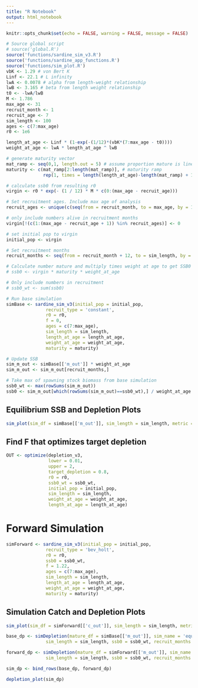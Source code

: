 ```yaml
---
title: "R Notebook"
output: html_notebook
---
```


```r
knitr::opts_chunk$set(echo = FALSE, warning = FALSE, message = FALSE)
```


```r
# Source global script
# source('global.R')
source('functions/sardine_sim_v3.R')
source('functions/sardine_app_functions.R')
source('functions/sim_plot.R')
vbK <- 1.29 # von Bert K
Linf <- 22.1 # L infinity
lwA <- 0.0078 # alpha from length-weight relationship
lwB <- 3.165 # beta from length weight relationship
t0 <- -lwA/lwB
M <- 1.786
max_age <- 31
recruit_month <- 1
recruit_age <- 7
sim_length <- 100
ages <- c(7:max_age)
r0 <- 1e6

length_at_age <- Linf * (1-exp(-(1/12)*(vbK*(7:max_age - t0))))
weight_at_age <- lwA * length_at_age ^ lwB

# generate maturity vector
mat_ramp <- seq(0,1, length.out = 5) # assume proportion mature is linear between ages
maturity <- c(mat_ramp[2:length(mat_ramp)], # maturity ramp
              rep(1, times = length(length_at_age)-length(mat_ramp) + 1)) # all large fish are mature

```


```r
# calculate ssb0 from resulting r0
virgin <- r0 * exp(- (1 / 12) * M * c(0:(max_age - recruit_age)))

# Set recruitment ages. Include max age of analysis
recruit_ages <- unique(c(seq(from = recruit_month, to = max_age, by = 12)))

# only include numbers alive in recruitment months
virgin[!(c(1:(max_age - recruit_age + 1)) %in% recruit_ages)] <- 0

# set initial pop to virgin
initial_pop <- virgin

# Set recruitment months
recruit_months <- seq(from = recruit_month + 12, to = sim_length, by = 12)

# Calculate number mature and multiply times weight at age to get SSB0
# ssb0 <- virgin * maturity * weight_at_age

# Only include numbers in recruitment
# ssb0_wt <- sum(ssb0)
```

```r
# Run base simulation
simBase <- sardine_sim_v3(initial_pop = initial_pop,
               recruit_type = 'constant',
               r0 = r0,
               f = 0,
               ages = c(7:max_age),
               sim_length = sim_length,
               length_at_age = length_at_age,
               weight_at_age = weight_at_age,
               maturity = maturity)

# Update SSB
sim_m_out <- simBase[['m_out']] * weight_at_age
sim_m_out <- sim_m_out[recruit_months,]

# Take max of spawning stock biomass from base simulation
ssb0_wt <- max(rowSums(sim_m_out))
ssb0 <- sim_m_out[which(rowSums(sim_m_out)==ssb0_wt),] / weight_at_age
```

## Equilibrium SSB and Depletion Plots

```r
sim_plot(sim_df = simBase[['m_out']], sim_length = sim_length, metric = 'Spawning Biomass')
```


## Find F that optimizes target depletion

```r
OUT <- optimize(depletion_v3,
                lower = 0.01,
                upper = 2,
                target_depletion = 0.8,
                r0 = r0, 
                ssb0_wt = ssb0_wt, 
                initial_pop = initial_pop, 
                sim_length = sim_length,
                weight_at_age = weight_at_age, 
                length_at_age = length_at_age)
```
 
# Forward Simulation

```r
simForward <- sardine_sim_v3(initial_pop = initial_pop,
               recruit_type = 'bev_holt',
               r0 = r0,
               ssb0 = ssb0_wt,
               f = 1.22,
               ages = c(7:max_age),
               sim_length = sim_length,
               length_at_age = length_at_age,
               weight_at_age = weight_at_age,
               maturity = maturity)
```

## Simulation Catch and Depletion Plots

```r
sim_plot(sim_df = simForward[['c_out']], sim_length = sim_length, metric = 'Catch')
```

```r
base_dp <- simDepletion(mature_df = simBase[['m_out']], sim_name = 'equilibrium', weight_age = weight_at_age, 
               sim_length = sim_length, ssb0 = ssb0_wt, recruit_months = recruit_months)

forward_dp <- simDepletion(mature_df = simForward[['m_out']], sim_name = 'current F', weight_age = weight_at_age, 
               sim_length = sim_length, ssb0 = ssb0_wt, recruit_months = recruit_months)

sim_dp <- bind_rows(base_dp, forward_dp)

depletion_plot(sim_dp)
```


